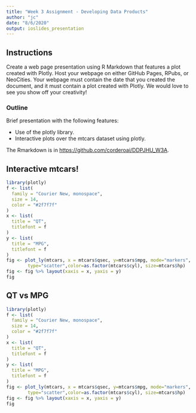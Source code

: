 ```yaml
---
title: "Week 3 Assignment - Developing Data Products"
author: "jc"
date: "8/6/2020"
output: ioslides_presentation
---
```



## Instructions

Create a web page presentation using R Markdown that features a plot created with Plotly. Host your webpage on either GitHub Pages, RPubs, or NeoCities. Your webpage must contain the date that you created the document, and it must contain a plot created with Plotly. We would love to see you show off your creativity!

### Outline

Brief presentation with the following features:

- Use of the plotly library.
- Interactive plots over the mtcars dataset using plotly.

The Rmarkdown is in [https://github.com/corderoai/DDPJHU_W3A](https://github.com/corderoai/DDPJHU_W3A).

## Interactive mtcars!
```r
library(plotly)
f <- list(
  family = "Courier New, monospace",
  size = 14,
  color = "#2f7f7f"
)
x <- list(
  title = "QT",
  titlefont = f
)
y <- list(
  title = "MPG",
  titlefont = f
)
fig <- plot_ly(mtcars, x = mtcars$qsec, y=mtcars$mpg, mode="markers", 
        type="scatter",color=as.factor(mtcars$cyl), size=mtcars$hp)
fig <- fig %>% layout(xaxis = x, yaxis = y)
fig

```
## QT vs MPG
```r
library(plotly)
f <- list(
  family = "Courier New, monospace",
  size = 14,
  color = "#2f7f7f"
)
x <- list(
  title = "QT",
  titlefont = f
)
y <- list(
  title = "MPG",
  titlefont = f
)
fig <- plot_ly(mtcars, x = mtcars$qsec, y=mtcars$mpg, mode="markers", 
        type="scatter",color=as.factor(mtcars$cyl), size=mtcars$hp)
fig <- fig %>% layout(xaxis = x, yaxis = y)
fig

```